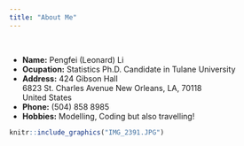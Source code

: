 ```yaml
---
title: "About Me"
---
```


\ 

- __Name:__ Pengfei (Leonard) Li
- __Ocupation:__ Statistics Ph.D. Candidate in Tulane University
- __Address:__ 424 Gibson Hall  
    6823 St. Charles Avenue
    New Orleans, LA, 70118  
    United States
- __Phone:__ (504) 858 8985
- __Hobbies:__ Modelling, Coding but also travelling! 


```r
knitr::include_graphics("IMG_2391.JPG")
```


